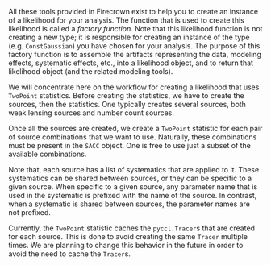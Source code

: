 All these tools provided in Firecrown exist to help you to create an instance of a likelihood for your analysis.
The function that is used to create this likelihood is called a *factory function*.
Note that this likelihood function is not creating a new type; it is responsible for creating an instance of the type (e.g. `ConstGaussian`) you have chosen for your analysis.
The purpose of this factory function is to assemble the artifacts representing the data, modeling effects, systematic effects, etc., into a likelihood object, and to return that likelihood object (and the related modeling tools).

We will concentrate here on the workflow for creating a likelihood that uses `TwoPoint` statistics.
Before creating the statistics, we have to create the sources, then the statistics.
One typically creates several sources, both weak lensing sources and number count sources.

Once all the sources are created, we create a `TwoPoint` statistic for each pair of source combinations that we want to use. 
Naturally, these combinations must be present in the `SACC` object.
One is free to use just a subset of the available combinations.

Note that, each source has a list of systematics that are applied to it. 
These systematics can be shared between sources, or they can be specific to a given source.
When specific to a given source, any parameter name that is used in the systematic is prefixed with the name of the source.
In contrast, when a systematic is shared between sources, the parameter names are not prefixed.

Currently, the `TwoPoint` statistic caches the `pyccl.Tracer`s that are created for each source.
This is done to avoid creating the same `Tracer` multiple times.
We are planning to change this behavior in the future in order to avoid the need to cache the `Tracer`s.
